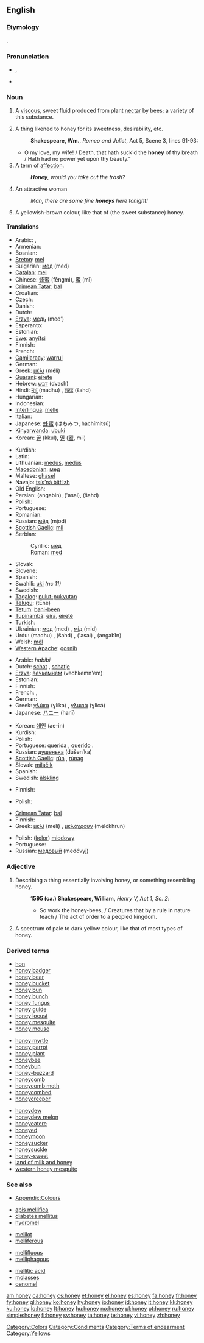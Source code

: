 {{wikipedia}}
==English==

===Etymology===
{{etyl|ang}} {{term|hunig|huniġ|lang=ang}}.

===Pronunciation===
* {{IPA|/'hʌni/}}, {{SAMPA|/"hVni/}}
* {{audio|en-us-honey.ogg|Audio (US)}}
*: {{rhymes|ʌni}}

===Noun===
{{en-noun|s|-}}

# {{uncountable}} A [[viscous]], sweet fluid produced from plant [[nectar]] by bees; {{countable}} a variety of this substance.
# A thing likened to honey for its sweetness, desirability, etc.
#:'''Shakespeare, Wm.''', ''Romeo and Juliet'', Act 5, Scene 3, lines 91-93:
#* O my love, my wife! / Death, that hath suck'd the '''honey''' of thy breath / Hath had no power yet upon thy beauty."  
# A term of [[affection]].
#: '''''Honey''', would you take out the trash?''
# {{informal|countable}} An attractive woman
#: ''Man, there are some fine '''honeys''' here tonight!''
# {{colour}} A yellowish-brown colour, like that of (the sweet substance) honey.
#: {{color panel|FDD378}}

====Translations====
{{trans-top|sweet substance produced by bees}}
* Arabic: {{Arab|[[عسل]]}} {{unicode|(ʕásal)}} {{m}}, {{Arab|[[شهد|شَهْد]]}} {{unicode|(šáhd)}} {{m}}
* Armenian: {{t|hy|մեղր|sc=Armn|tr=meġr}}
* Bosnian: {{t-|bs|med|m}}
* [[Breton]]: [[mel#Breton|mel]] {{m}}
* Bulgarian: [[мед]] (med) {{m}}
* [[Catalan]]: [[mel#Catalan|mel]] {{f}}
* Chinese: [[蜂蜜]] (fēngmì), [[蜜]] (mì)
* [[Crimean Tatar]]: [[bal#Crimean Tatar|bal]]
* Croatian: {{t+|hr|med|m}}
* Czech: {{t-|cs|med|m}}
* Danish: {{t|da|honning}}
* Dutch: {{t+|nl|honing|m}}
* [[Erzya]]: [[медь]] (med’)
* Esperanto: {{t+|eo|mielo|xs=Esperanto}}
* Estonian: {{t+|et|mesi}}
* [[Ewe]]: [[anyĩtsi]]
* Finnish: {{t+|fi|hunaja}}
* French: {{t+|fr|miel|m}}
* [[Gamilaraay]]: [[warrul]]
* German: {{t+|de|Honig|m}}
* Greek: [[μέλι]] (méli) {{n}}
* [[Guaraní]]: [[eirete]]
* Hebrew: [[דבש]] (dvash) {{m}}
* Hindi: [[मधु]] (madhu) {{m}}, [[शहद]] (šahd) {{m}}
* Hungarian: {{t+|hu|méz}}
* Indonesian: {{t+|id|madu|xs=Indonesian}}
* [[Interlingua]]: [[melle#Interlingua|melle]]
* Italian: {{t+|it|miele|m}}
* Japanese: [[蜂蜜]] (はちみつ, hachímitsú)
* [[Kinyarwanda]]: [[ubuki]]
* Korean: [[꿀]] (kkul), [[밀]] ([[蜜]], mil)
{{trans-mid}}
* Kurdish: {{KUchar|[[هه‌نگوین]]}}
* Latin: {{t-|la|mel|n}}
* Lithuanian: [[medus]], [[medùs]] {{m}}
* [[Macedonian]]: [[мед]] {{m}}
* Maltese: [[ghasel]] {{m}}
* Navajo: [[tsís’ná bitł’izh]]
* Old English: {{t-|ang|hunig|alt=huniġ|xs=Old English}}
* Persian: {{fa-Arab|[[انگبین]]}} (angabin), {{fa-Arab|[[عسل]]}} ('asal), {{fa-Arab|[[شهد]]}} (šahd)
* Polish: {{t+|pl|miód|m}}
* Portuguese: {{t+|pt|mel|m}}
* Romanian: {{t-|ro|miere|f}}
* Russian: [[мёд]] (mjod) {{m}}
* [[Scottish Gaelic]]: [[mil#Scottish Gaelic|mil]] {{f}}
* Serbian:
*: Cyrillic: [[мед#Serbian|мед]] {{m}}
*: Roman: [[med#Serbian|med]] {{m}}
* Slovak: {{t-|sk|med|m}}
* Slovene: {{t+|sl|med|m}}
* Spanish: {{t+|es|miel|f}}
* Swahili: [[uki]] ''(nc 11)''
* Swedish: {{t+|sv|honung}}
* [[Tagalog]]: [[pulut-pukyutan]]
* [[Telugu]]: {{t|te|తేనె|sc=Telu}} (tEne)
* [[Tetum]]: [[bani-been]]
* [[Tupinambá]]: [[eíra]], [[eireté]]
* Turkish: {{t+|tr|bal}}
* Ukrainian: [[мед#Ukrainian|мед]] (med) {{m}}, [[мід]] (mid) {{m}}
* Urdu: {{ur-Arab|[[مدھو]]}} (madhu) {{m}}, {{ur-Arab|[[شہد]]}} (šahd) {{m}}, {{ur-Arab|[[عسل]]}} ('asal) {{m}}, {{ur-Arab|[[انگبین]]}} (angabīn) {{m}}
* Welsh: [[mêl]]
* [[Western Apache]]: [[gosnih]]
{{trans-bottom}}

{{trans-top|term of affection}}
* Arabic: ''habibi''
* Dutch: [[schat]] {{m}}, [[schatje]] {{n}}
* [[Erzya]]: [[вечкемнем]] (vechkemn'em)
* Estonian: {{t-|et|kallis}}
* Finnish: {{t+|fi|kulta}}
* French: {{t+|fr|chéri|m}}, {{t+|fr|chérie|f}}
* German: {{t+|de|Schatz|m}}
* Greek: [[γλύκα]] (ɣlíka) {{f}}, [[γλυκιά]] (ɣlicá) {{f}}
* Japanese: [[ハニー]] (hanī)
{{trans-mid}}
* Korean: [[애인]] (ae-in)
* Kurdish: {{KUchar|[[ڕۆڵه‌]]}}
* Polish: {{t-|pl|kochanie}}
* Portuguese: [[querida]] {{f}}, [[querido]] {{m}}.
* Russian: [[душенька]] (dúšen’ka) {{f}}
* [[Scottish Gaelic]]: [[rùn]] {{m}}, [[rùnag]] {{f}}
* Slovak: [[miláčik#Slovak|miláčik]] {{m}}
* Spanish: {{t+|es|cariño}}
* Swedish: [[älskling]]
{{trans-bottom}}

{{trans-top|attractive woman}}
* Finnish: {{t+|fi|misu}}
{{trans-mid}}
* Polish: {{t+|pl|laska|f}}
{{trans-bottom}}

{{trans-top|a thing likened to honey}}
{{trans-bottom}}

{{trans-top|colour}}
* [[Crimean Tatar]]: [[bal#Crimean Tatar|bal]]
* Finnish: {{t-|fi|hunajankeltainen}}
* Greek: [[μελί]] (melí) {{n}}, [[μελόχρουν]] (melókhrun) {{n}}
{{trans-mid}}
* Polish: ([[kolor]]) [[miodowy]]
* Portuguese: {{t+|pt|mel}}
* Russian: [[медовый]] (medóvyj)
{{trans-bottom}}

===Adjective===
{{en-adj}}
# Describing a thing essentially involving honey, or something resembling honey. 
#: '''1595 (ca.) Shakespeare, William,''' ''Henry V, Act 1, Sc. 2'':
#:* So work the honey-bees, / Creatures that by a rule in nature teach / The act of order to a peopled kingdom.
# {{colour}} A spectrum of pale to dark yellow colour, like that of most types of honey.

===Derived terms===
{{top3}}
* [[hon]]
* [[honey badger]]
* [[honey bear]]
* [[honey bucket]]
* [[honey bun]]
* [[honey bunch]]
* [[honey fungus]]
* [[honey guide]]
* [[honey locust]]
* [[honey mesquite]]
* [[honey mouse]]
{{mid3}}
* [[honey myrtle]]
* [[honey parrot]]
* [[honey plant]]
* [[honeybee]]
* [[honeybun]]
* [[honey-buzzard]]
* [[honeycomb]]
* [[honeycomb moth]]
* [[honeycombed]]
* [[honeycreeper]]
{{mid3}}
* [[honeydew]]
* [[honeydew melon]]
* [[honeyeatere]]
* [[honeyed]]
* [[honeymoon]]
* [[honeysucker]]
* [[honeysuckle]]
* [[honey-sweet]]
* [[land of milk and honey]]
* [[western honey mesquite]]
{{bottom3}}

===See also===
* [[Appendix:Colours]]
{{rel-top4|other entries of interest}}
* [[apis mellifica]]
* [[diabetes mellitus]]
* [[hydromel]]
{{rel-mid4}}
* [[melilot]]
* [[melliferous]]
{{rel-mid4}}
* [[mellifluous]]
* [[melliphagous]]
{{rel-mid4}}
* [[mellitic acid]]
* [[molasses]]
* [[oenomel]]
{{rel-bottom4}}

[[Category:Colors]]
[[Category:Condiments]]
[[Category:Terms of endearment]]
[[Category:Yellows]]

[[am:honey]]
[[ca:honey]]
[[cs:honey]]
[[et:honey]]
[[el:honey]]
[[es:honey]]
[[fa:honey]]
[[fr:honey]]
[[fy:honey]]
[[gl:honey]]
[[ko:honey]]
[[hy:honey]]
[[io:honey]]
[[id:honey]]
[[it:honey]]
[[kk:honey]]
[[ku:honey]]
[[lo:honey]]
[[lt:honey]]
[[hu:honey]]
[[no:honey]]
[[pl:honey]]
[[pt:honey]]
[[ru:honey]]
[[simple:honey]]
[[fi:honey]]
[[sv:honey]]
[[ta:honey]]
[[te:honey]]
[[vi:honey]]
[[zh:honey]]